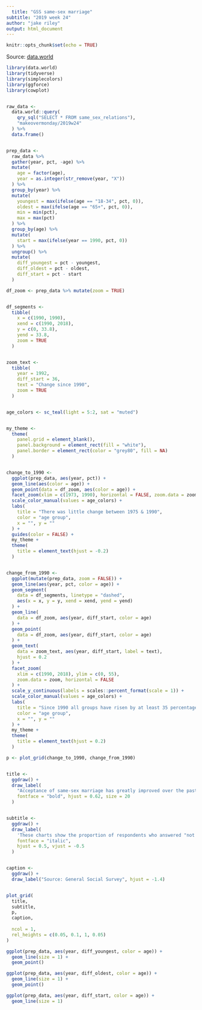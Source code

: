 ```yaml
---
  title: "GSS same-sex marriage"
subtitle: "2019 week 24"
author: "jake riley"
output: html_document
---
```

  
  ```r
knitr::opts_chunk$set(echo = TRUE)
```

Source: [data.world](https://data.world/makeovermonday/2019w24)

```r
library(data.world)
library(tidyverse)
library(simplecolors)
library(ggforce)
library(cowplot)


raw_data <-
  data.world::query(
    qry_sql("SELECT * FROM same_sex_relations"),
    "makeovermonday/2019w24"
  ) %>% 
  data.frame()


prep_data <-
  raw_data %>%
  gather(year, pct, -age) %>% 
  mutate(
    age = factor(age),
    year = as.integer(str_remove(year, "X"))
  ) %>% 
  group_by(year) %>% 
  mutate(
    youngest = max(ifelse(age == "18-34", pct, 0)),
    oldest = max(ifelse(age == "65+", pct, 0)),
    min = min(pct),
    max = max(pct)
  ) %>% 
  group_by(age) %>% 
  mutate(
    start = max(ifelse(year == 1990, pct, 0))
  ) %>% 
  ungroup() %>% 
  mutate(
    diff_youngest = pct - youngest,
    diff_oldest = pct - oldest,
    diff_start = pct - start
  )
```


```r
df_zoom <- prep_data %>% mutate(zoom = TRUE)


df_segments <-
  tibble(
    x = c(1990, 1990),
    xend = c(1990, 2018),
    y = c(0, 33.8),
    yend = 33.8,
    zoom = TRUE 
  )


zoom_text <-
  tibble(
    year = 1992,
    diff_start = 36,
    text = "Change since 1990",
    zoom = TRUE
  )


age_colors <- sc_teal(light = 5:2, sat = "muted")


my_theme <-
  theme(
    panel.grid = element_blank(),
    panel.background = element_rect(fill = "white"),
    panel.border = element_rect(color = "grey80", fill = NA)
  )


change_to_1990 <-
  ggplot(prep_data, aes(year, pct)) +
  geom_line(aes(color = age)) +
  geom_point(data = df_zoom, aes(color = age)) +
  facet_zoom(xlim = c(1973, 1990), horizontal = FALSE, zoom.data = zoom) +
  scale_color_manual(values = age_colors) +
  labs(
    title = "There was little change between 1975 & 1990",
    color = "age group",
    x = "", y = ""
  ) +
  guides(color = FALSE) +
  my_theme +
  theme(
    title = element_text(hjust = -0.2)
  )


change_from_1990 <-
  ggplot(mutate(prep_data, zoom = FALSE)) +
  geom_line(aes(year, pct, color = age)) +
  geom_segment(
    data = df_segments, linetype = "dashed",
    aes(x = x, y = y, xend = xend, yend = yend)
  ) +
  geom_line(
    data = df_zoom, aes(year, diff_start, color = age)
  ) +
  geom_point(
    data = df_zoom, aes(year, diff_start, color = age)
  ) +
  geom_text(
    data = zoom_text, aes(year, diff_start, label = text),
    hjust = 0.2
  ) +
  facet_zoom(
    xlim = c(1990, 2018), ylim = c(0, 55), 
    zoom.data = zoom, horizontal = FALSE
  ) +
  scale_y_continuous(labels = scales::percent_format(scale = 1)) +
  scale_color_manual(values = age_colors) +
  labs(
    title = "Since 1990 all groups have risen by at least 35 percentage points",
    color = "age group",
    x = "", y = ""
  ) + 
  my_theme +
  theme(
    title = element_text(hjust = 0.2)
  )
```


```r
p <- plot_grid(change_to_1990, change_from_1990)


title <- 
  ggdraw() + 
  draw_label(
    "Acceptance of same-sex marriage has greatly improved over the past 30 years", 
    fontface = "bold", hjust = 0.62, size = 20
  )


subtitle <- 
  ggdraw() + 
  draw_label(
    'These charts show the proportion of respondents who answered "not at all" to the question "Is it wrong for same-sex adults to have sexual relations?"', 
    fontface = "italic", 
    hjust = 0.5, vjust = -0.5
  )


caption <-
  ggdraw() + 
  draw_label("Source: General Social Survey", hjust = -1.4)


plot_grid(
  title, 
  subtitle, 
  p, 
  caption, 
  
  ncol = 1,
  rel_heights = c(0.05, 0.1, 1, 0.05)
) 

```

```r
ggplot(prep_data, aes(year, diff_youngest, color = age)) +
  geom_line(size = 1) +
  geom_point()

ggplot(prep_data, aes(year, diff_oldest, color = age)) +
  geom_line(size = 1) +
  geom_point() 

ggplot(prep_data, aes(year, diff_start, color = age)) +
  geom_line(size = 1)
```
